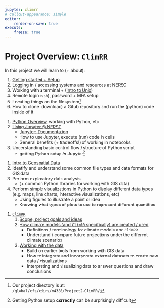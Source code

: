 ```yaml
---
jupyter: climrr
# callout-appearance: simple
editor:
    render-on-save: true
execute:
    freeze: true
---
```


# Project Overview: `ClimRR`

In this project we will learn to (+ about):

::: {.callout title="Systems @ NERSC" collapse="false" style="width:100%;"}

1. [Getting started + Setup](./00-GettingStarted/1-setup.qmd)
1. Logging in / accessing systems and resources at NERSC
2. Working with a terminal + ([Intro to Unix](https://earth-env-data-science.github.io/lectures/environment/intro_to_unix.html))
3. Remote login (`ssh`), password + MFA setup
4. Locating things on the filesystem[^project-dir]
5. How to clone (download) a Gitub repository and run the (python) code inside
of it

:::

[^project-dir]:
    Our project directory is at:  
        `/global/cfs/cdirs/m4388/Project2-ClimRR/`

::: {.callout title="Python" collapse="false" style="width:100%;"}

1. [Python Overview](./00-GettingStarted/0-python.qmd), working with Python, etc
2. [Using Jupyter @ NERSC](https://docs.nersc.gov/services/jupyter/)
    - [Jupyter: Documentation](https://jupyter.readthedocs.io/en/latest/)
    - How to use Jupyter, execute (run) code in cells
    - General benefits (+ tradeoffs!) of working in notebooks
3. Understanding basic control flow / structure of Python script
    - getting Python setup _in_ Jupyter[^pain]

:::

::: {.callout title="Working with Geospatial (GIS) Data" collapse="false" style="width:100%"}

1. [Intro to Geospatial Data](./00-GettingStarted/2-intro.qmd)
2. Identify and understand some common file types and data formats for GIS data
3. Perform exploratory data analysis
    - (+ common Python libraries for working with GIS data)
4. Perform simple visualizations in Python to display different data types (e.g. maps, line charts, interactive visualizations, etc)
    - Using figures to illustrate a point or idea
    - Knowing  what types of plots to use to represent different quantities

:::

::: {.callout title="Climate Risk \& Resilience Portal" collapse="false" style="width:100%"}

1. [`ClimRR`](https://www.anl.gov/ccrds/ClimRR)
    1. [Scope, project goals and ideas](./01-ClimRR/0-ClimRR.qmd)
    2. [How climate models (and `ClimRR` specifically) are created / used](./01-ClimRR/1-definitions.qmd)
        - Definitions / terminology for climate models and `ClimRR`
        - Understand / compare future projections under the different climate scenarios
    3. [Working with the data](./01-ClimRR/2-chicago-temp.qmd)
        - Build on earlier tools from working with GIS data
        - How to integrate and incorporate external datasets to create new data / visualizations
        - Interpreting and visualizing data to answer questions and draw conclusions

:::

[^pain]: Getting Python setup **correctly** can be surprisingly difficult
[^nersc]: [NERSC Documentation — Getting Started](https://docs.nersc.gov/getting-started/)

<!-- This  project explores the intersection of climate data and energy justice, -->
<!-- providing an introductory understanding of data science techniques in assessing -->
<!-- disparate outcomes on vulnerable or underserved populations in the United -->
<!-- States. By shedding light on energy disparities, the project aims to contribute -->
<!-- to the ongoing discussions surrounding energy equity and inform policymakers -->
<!-- and stakeholders for more inclusive energy initiatives. Energy justice refers -->
<!-- to the equitable distribution of clean, affordable, and reliable energy -->
<!-- resources among all communities, regardless of their socioeconomic status or -->
<!-- demographic characteristics. -->
<!---->
<!-- The project focuses on analyzing climate data to assess disparate outcomes in -->
<!-- energy access and consumption across different population groups. By leveraging -->
<!-- introductory data science skills, the study aims to uncover patterns, trends, -->
<!-- and potential disparities in energy justice. -->
<!---->
<!-- The project will involve several key steps. Firstly, relevant climate data, -->
<!-- such as temperature, precipitation, and renewable energy sources, will be -->
<!-- collected from reliable sources. This data will be preprocessed and cleaned to -->
<!-- ensure its quality and usability for analysis. -->
<!---->
<!-- Next, the data will be analyzed using introductory data science techniques. -->
<!-- This may include exploratory data analysis, descriptive statistics, and data -->
<!-- visualization to identify patterns and trends within the dataset. The analysis -->
<!-- will focus on examining energy consumption patterns, renewable energy adoption -->
<!-- rates, and energy affordability across different geographical regions and -->
<!-- demographic groups. -->
<!---->
<!-- To assess disparate outcomes, the project will employ various statistical -->
<!-- techniques to compare energy-related indicators among vulnerable populations. -->
<!-- This may involve analyzing energy access in low-income neighborhoods, -->
<!-- evaluating the impact of energy policies on marginalized communities, or -->
<!-- examining the correlation between energy affordability and socioeconomic -->
<!-- factors. -->
<!---->
<!-- The findings of the analysis will be interpreted to gain insights into the -->
<!-- disparities in energy justice and its impact on vulnerable populations. The -->
<!-- project aims to identify areas where energy inequalities exist and provide a -->
<!-- data-driven foundation for advocating for equitable energy policies and -->
<!-- programs. -->
